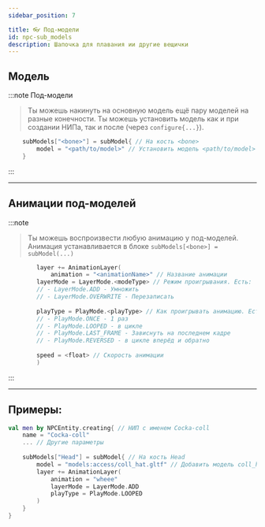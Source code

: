 ```yaml
---
sidebar_position: 7

title: 👓 Под-модели
id: npc-sub_models
description: Шапочка для плавания ии другие вещички
---
```


## Модель

:::note Под-модели
> Ты можешь накинуть на основную модель ещё пару моделей на разные конечности.
> Ты можешь установить модель как и при создании НИПа, так и после (через `configure{...}`).
```kts
    subModels["<bone>"] = subModel{ // На кость <bone>
        model = "<path/to/model>" // Установить модель <path/to/model>
    }
```

:::

---

## Анимации под-моделей

:::note
> Ты можешь воспроизвести любую анимацию у под-моделей.
> Анимация устанавливается в блоке `subModels[<bone>] = subModel(...)`
```kts
        layer += AnimationLayer(
            animation = "<animationName>" // Название анимации
        layerMode = LayerMode.<modeType> // Режим проигрывания. Есть:
        // - LayerMode.ADD - Умножить
        // - LayerMode.OVERWRITE - Перезаписать
        
        playType = PlayMode.<playType> // Как проигрывать анимацию. Есть:
        // - PlayMode.ONCE - 1 раз
        // - PlayMode.LOOPED - в цикле
        // - PlayMode.LAST_FRAME - Зависнуть на последнем кадре
        // - PlayMode.REVERSED - в цикле вперёд и обратно
        
        speed = <float> // Скорость анимации
        )
```
:::

---

## Примеры:
```kts
val men by NPCEntity.creating{ // НИП с именем Cocka-coll
    name = "Cocka-coll"
    ... // Другие параметры
    
    subModels["Head"] = subModel{ // На кость Head
        model = "models:access/coll_hat.gltf" // Добавить модель coll_hat.gltf
        layer += AnimationLayer(
            animation = "wheee"
            layerMode = LayerMode.ADD
            playType = PlayMode.LOOPED
        )
    }
}
```